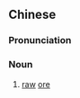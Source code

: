 {{also|原矿}}
==Chinese==
{{zh-forms|s=原矿}}

===Pronunciation===
{{zh-pron
|m=yuánkuàng
|cat=n
}}

===Noun===
{{zh-noun}}

# [[raw]] [[ore]]